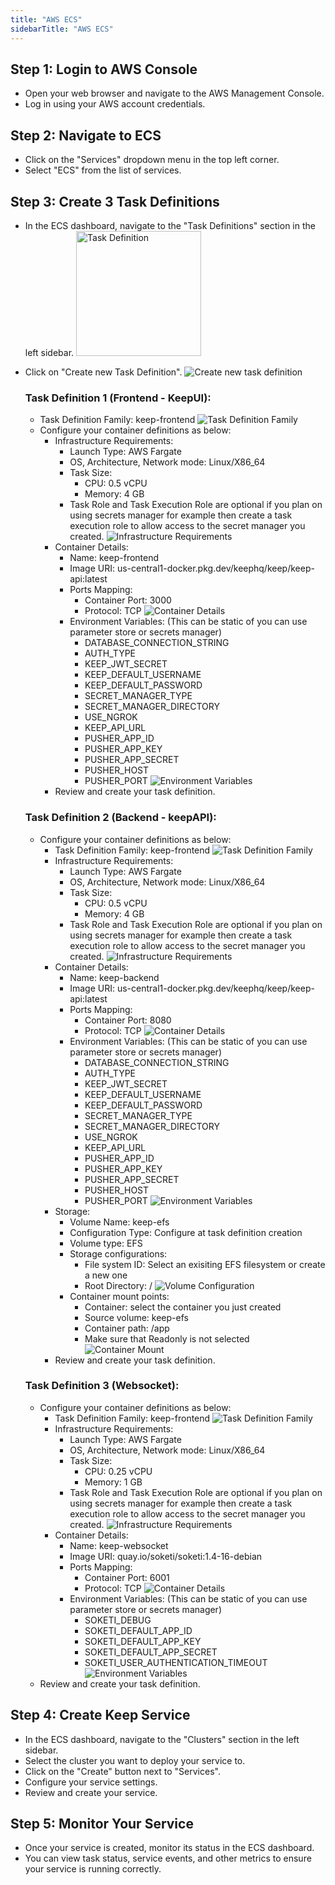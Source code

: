 ```yaml
---
title: "AWS ECS"
sidebarTitle: "AWS ECS"
---
```


## Step 1: Login to AWS Console
- Open your web browser and navigate to the AWS Management Console.
- Log in using your AWS account credentials.

## Step 2: Navigate to ECS
- Click on the "Services" dropdown menu in the top left corner.
- Select "ECS" from the list of services.

## Step 3: Create 3 Task Definitions
- In the ECS dashboard, navigate to the "Task Definitions" section in the left sidebar.
    <img src="images/ecs-task-def-create.png" alt="Task Definition" width="200" height="200" />
- Click on "Create new Task Definition".
    ![Create new task definition](images/ecs-task-def-create-new.png)
    
    ### Task Definition 1 (Frontend - KeepUI):

    - Task Definition Family: keep-frontend
        ![Task Definition Family](images/ecs-task-def-frontend1.png)
    - Configure your container definitions as below:
        - Infrastructure Requirements:
            - Launch Type: AWS Fargate
            - OS, Architecture, Network mode: Linux/X86_64
            - Task Size: 
                - CPU: 0.5 vCPU
                - Memory: 4 GB
            - Task Role and Task Execution Role are optional if you plan on using secrets manager for example then create a task execution role to allow access to the secret manager you created.
        ![Infrastructure Requirements](images/ecs-task-def-frontend2.png)
        - Container Details:
            - Name: keep-frontend
            - Image URI: us-central1-docker.pkg.dev/keephq/keep/keep-api:latest
            - Ports Mapping:
                - Container Port: 3000
                - Protocol: TCP
            ![Container Details](images/ecs-task-def-frontend3.png)
            - Environment Variables: (This can be static of you can use parameter store or secrets manager)
                - DATABASE_CONNECTION_STRING
                - AUTH_TYPE
                - KEEP_JWT_SECRET
                - KEEP_DEFAULT_USERNAME
                - KEEP_DEFAULT_PASSWORD
                - SECRET_MANAGER_TYPE
                - SECRET_MANAGER_DIRECTORY
                - USE_NGROK            
                - KEEP_API_URL           
                - PUSHER_APP_ID        
                - PUSHER_APP_KEY         
                - PUSHER_APP_SECRET     
                - PUSHER_HOST     
                - PUSHER_PORT 
            ![Environment Variables](images/ecs-task-def-frontend4.png)
        - Review and create your task definition.

    ### Task Definition 2 (Backend - keepAPI):

    - Configure your container definitions as below:
        - Task Definition Family: keep-frontend
        ![Task Definition Family](images/ecs-task-def-backend1.png)
        - Infrastructure Requirements:
            - Launch Type: AWS Fargate
            - OS, Architecture, Network mode: Linux/X86_64
            - Task Size: 
                - CPU: 0.5 vCPU
                - Memory: 4 GB
            - Task Role and Task Execution Role are optional if you plan on using secrets manager for example then create a task execution role to allow access to the secret manager you created.
                ![Infrastructure Requirements](images/ecs-task-def-backend2.png)
        - Container Details:
            - Name: keep-backend
            - Image URI: us-central1-docker.pkg.dev/keephq/keep/keep-api:latest
            - Ports Mapping:
                - Container Port: 8080
                - Protocol: TCP
                ![Container Details](images/ecs-task-def-backend3.png)
            - Environment Variables: (This can be static of you can use parameter store or secrets manager)
                - DATABASE_CONNECTION_STRING
                - AUTH_TYPE
                - KEEP_JWT_SECRET
                - KEEP_DEFAULT_USERNAME
                - KEEP_DEFAULT_PASSWORD
                - SECRET_MANAGER_TYPE
                - SECRET_MANAGER_DIRECTORY
                - USE_NGROK            
                - KEEP_API_URL           
                - PUSHER_APP_ID        
                - PUSHER_APP_KEY         
                - PUSHER_APP_SECRET     
                - PUSHER_HOST     
                - PUSHER_PORT 
                ![Environment Variables](images/ecs-task-def-backend4.png)
        - Storage:
            - Volume Name: keep-efs
            - Configuration Type: Configure at task definition creation
            - Volume type: EFS
            - Storage configurations:
                - File system ID: Select an exisiting EFS filesystem or create a new one
                - Root Directory: /
                ![Volume Configuration](images/ecs-task-def-backend5.png)
            - Container mount points: 
                - Container: select the container you just created
                - Source volume: keep-efs
                - Container path: /app
                - Make sure that Readonly is not selected
                ![Container Mount](images/ecs-task-def-backend6.png)
        - Review and create your task definition.

    ### Task Definition 3 (Websocket):

    - Configure your container definitions as below:
        - Task Definition Family: keep-frontend
        ![Task Definition Family](images/ecs-task-def-websocket1.png)
        - Infrastructure Requirements:
            - Launch Type: AWS Fargate
            - OS, Architecture, Network mode: Linux/X86_64
            - Task Size: 
                - CPU: 0.25 vCPU
                - Memory: 1 GB
            - Task Role and Task Execution Role are optional if you plan on using secrets manager for example then create a task execution role to allow access to the secret manager you created.
            ![Infrastructure Requirements](images/ecs-task-def-websocket2.png)
        - Container Details:
            - Name: keep-websocket
            - Image URI: quay.io/soketi/soketi:1.4-16-debian
            - Ports Mapping:
                - Container Port: 6001
                - Protocol: TCP
            ![Container Details](images/ecs-task-def-websocket3.png)
            - Environment Variables: (This can be static of you can use parameter store or secrets manager)
                - SOKETI_DEBUG
                - SOKETI_DEFAULT_APP_ID
                - SOKETI_DEFAULT_APP_KEY
                - SOKETI_DEFAULT_APP_SECRET
                - SOKETI_USER_AUTHENTICATION_TIMEOUT
            ![Environment Variables](images/ecs-task-def-websocket4.png)
    - Review and create your task definition.

## Step 4: Create Keep Service
- In the ECS dashboard, navigate to the "Clusters" section in the left sidebar.
- Select the cluster you want to deploy your service to.
- Click on the "Create" button next to "Services".
- Configure your service settings.
- Review and create your service.

## Step 5: Monitor Your Service
- Once your service is created, monitor its status in the ECS dashboard.
- You can view task status, service events, and other metrics to ensure your service is running correctly.
